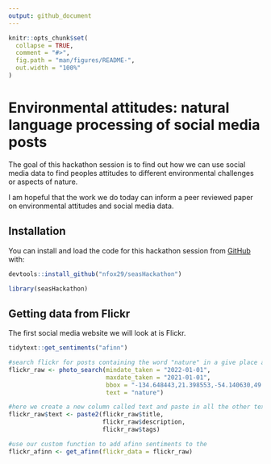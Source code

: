 ```yaml
---
output: github_document
---
```


<!-- README.md is generated from README.Rmd. Please edit that file -->

```r
knitr::opts_chunk$set(
  collapse = TRUE,
  comment = "#>",
  fig.path = "man/figures/README-",
  out.width = "100%"
)
```

# Environmental attitudes: natural language processing of social media posts

<!-- badges: start -->
<!-- badges: end -->

The goal of this hackathon session is to find out how we can use social media data to find peoples attitudes to different environmental challenges or aspects of nature.

I am hopeful that the work we do today can inform a peer reviewed paper on environmental attitudes and social media data.

## Installation

You can install and load the code for this hackathon session from [GitHub](https://github.com/nfox29/seasHackathon) with:

```r
devtools::install_github("nfox29/seasHackathon")

library(seasHackathon)
```


## Getting data from Flickr
The first social media website we will look at is Flickr.

```r
tidytext::get_sentiments("afinn")
```


```r
#search flickr for posts containing the word "nature" in a give place and time
flickr_raw <- photo_search(mindate_taken = "2022-01-01",
                           maxdate_taken = "2021-01-01",
                           bbox = "-134.648443,21.398553,-54.140630,49.925909",
                           text = "nature")

#here we create a new column called text and paste in all the other text from that row
flickr_raw$text <- paste2(flickr_raw$title,
                          flickr_raw$description,
                          flickr_raw$tags)

#use our custom function to add afinn sentiments to the
flickr_afinn <- get_afinn(flickr_data = flickr_raw)
```

